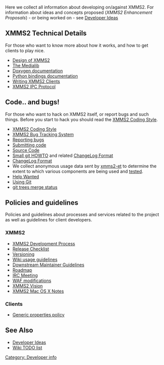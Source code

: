 Here we collect all information about developing on/against XMMS2. For information about ideas and concepts proposed (''XMMS2 Enhancement Proposals'') - or being worked on - see [[Developer Ideas]]

== XMMS2 Technical Details ==

For those who want to know more about how it works, and how to get clients to play nice.

* [[Design of XMMS2]]
* [[The Medialib]]
* [http://doxygen.xmms2.xmms.se/ Doxygen documentation]
* [http://doxygen.xmms2.xmms.se/clientlib/stable/xmmsclient-python/ Python bindings documentation]
* [[Writing XMMS2 Clients]]
* [[XMMS2 IPC Protocol]]

== Code.. and bugs! ==

For those who want to hack on XMMS2 itself, or report bugs and such things. Before you start to hack you should read the [[XMMS2 Coding Style]].

* [[XMMS2 Coding Style]]
* [http://bugs.xmms2.xmms.se/ XMMS2 Bug Tracking System]
* [[Reporting bugs]]
* [[Submitting code]]
* [[Download_XMMS2|Source Code]]
* [[Using Git|Small git HOWTO]] and related [[ChangeLog Format]]
* [[ChangeLog Format]]
* We collect anonymous usage data sent by [[ET|xmms2-et]] to determine the extent to which various components are being used and [http://test.xmms.se tested].
* [[Help Wanted]]
* [[Using Git]]
* [http://git.xmms.se/merge/ git trees merge status]

== Policies and guidelines ==

Policies and guidelines about processes and services related to the project as well as guidelines for client developers.

=== XMMS2 ===
* [[XMMS2 Development Process]]
* [[Release Checklist]]
* [[Versioning]]
* [[XMMS2:Wikipolicy | Wiki usage guidelines]]
* [[XMMS2:Packagerpolicy | Downstream Maintainer Guidelines]]
* [[Roadmap]]
* [[IRC Meeting]]
* [[WAF modifications]]
* [[XMMS2 Vision]]
* [[XMMS2 Mac OS X Notes]]

=== Clients ===
* [[Generic properties policy]]

== See Also ==
* [[Developer Ideas]]
* [[XMMS2:Wikitodo|Wiki TODO list]]

[[Category: Developer info]]